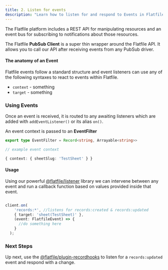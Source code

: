 ```yaml
---
title: 2. Listen for events
description: "Learn how to listen for and respond to Events in Flatfile."
---
```


The Flatfile platform includes a REST API for manipulating resources 
and an event bus for subscribing to notifications about those resources. 

The Flatfile **PubSub Client** is a super thin wrapper around the Flatfile API. 
It allows you to call our API after receiving events from any PubSub driver. 

#### The anatomy of an Event

Flatfile events follow a standard structure and event listeners can use any of the following syntaxes to react to events within Flatfile.

- `context` - something
- `target` - something


### Using Events

Once an event is received, it is routed to any awaiting listeners which are added with `addEventListener()` or its alias `on()`.

An event context is passed to an **EventFilter**

```typescript
export type EventFilter = Record<string, Arrayable<string>>

// example event context

{ context: { sheetSlug: 'TestSheet' } }

```

#### Usage

Using our powerful [@flatfile/listener](https://www.npmjs.com/package/@flatfile/listener) library we can intervene between any event and run a callback function based on values provided inside that event.



```typescript

client.on(
    'records:*', //listens for records:created & records:updated
    { target: 'sheet(TestSheet)' },
    (event: FlatfileEvent) => {
      //do something here
    }
  );

```

### Next Steps
Up next, use the [@flatfile/plugin-recordhooks](https://www.npmjs.com/package/@flatfile/plugin) to listen for a `records:updated` event and respond with a change.

